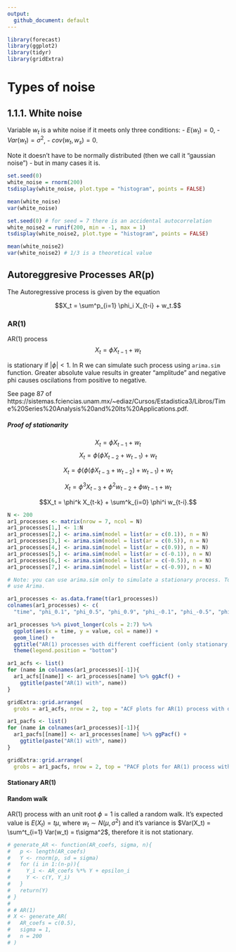 ```yaml
---
output:
  github_document: default
---
```


```r
library(forecast)
library(ggplot2)
library(tidyr)
library(gridExtra)
```

# Types of noise 
## 1.1.1. White noise
Variable $w_t$ is a white noise if it meets only three conditions: 
- $E(w_t) = 0$,
- $Var(w_t) = \sigma^2$,
- $cov(w_t, w_s) = 0$.

Note it doesn't have to be normally distributed (then we call it "gaussian noise") - but in many cases it is. 

```r
set.seed(0)
white_noise = rnorm(200)
tsdisplay(white_noise, plot.type = "histogram", points = FALSE)
```

```r
mean(white_noise)
var(white_noise)
```

```r
set.seed(0) # for seed = 7 there is an accidental autocorrelation
white_noise2 = runif(200, min = -1, max = 1)
tsdisplay(white_noise2, plot.type = "histogram", points = FALSE)
```

```r
mean(white_noise2)
var(white_noise2) # 1/3 is a theoretical value
```

## Autoreggresive Processes AR(p)
The Autoregressive process is given by the equation

$$X_t = \sum^p_{i=1} \phi_i X_{t-i} + w_t.$$

### AR(1)
AR(1) process
$$X_t = \phi X_{t-1} + w_t$$ 


is stationary if $|\phi| < 1$. In R we can simulate such process using `arima.sim` function. Greater absolute value results in greater "amplitude" and negative phi causes oscilations from positive to negative.

See page 87 of https://sistemas.fciencias.unam.mx/~ediaz/Cursos/Estadistica3/Libros/Time%20Series%20Analysis%20and%20Its%20Applications.pdf.

##### Proof of stationarity
$$X_t = \phi X_{t-1} + w_t$$
$$ X_t = \phi (\phi X_{t-2} + w_{t-1}) + w_t$$


$$ X_t = \phi (\phi (\phi X_{t-3} + w_{t-2}) + w_{t-1}) + w_t$$

$$X_t = \phi^3 X_{t-3} + \phi^2 w_{t-2} + \phi w_{t-1} + w_t$$

$$X_t = \phi^k X_{t-k} + \sum^k_{i=0} \phi^i w_{t-i}.$$

```r
N <- 200
ar1_processes <- matrix(nrow = 7, ncol = N)
ar1_processes[1,] <- 1:N
ar1_processes[2,] <- arima.sim(model = list(ar = c(0.1)), n = N)
ar1_processes[3,] <- arima.sim(model = list(ar = c(0.5)), n = N)
ar1_processes[4,] <- arima.sim(model = list(ar = c(0.9)), n = N)
ar1_processes[5,] <- arima.sim(model = list(ar = c(-0.1)), n = N)
ar1_processes[6,] <- arima.sim(model = list(ar = c(-0.5)), n = N)
ar1_processes[7,] <- arima.sim(model = list(ar = c(-0.9)), n = N)

# Note: you can use arima.sim only to simulate a stationary process. To simulate non-stationary one,
# use Arima.

ar1_processes <- as.data.frame(t(ar1_processes)) 
colnames(ar1_processes) <- c(
  "time", "phi_0.1", "phi_0.5", "phi_0.9", "phi_-0.1", "phi_-0.5", "phi_-0.9")

ar1_processes %>% pivot_longer(cols = 2:7) %>% 
  ggplot(aes(x = time, y = value, col = name)) +
  geom_line() + 
  ggtitle("AR(1) processes with different coefficient (only stationary, i.e. |phi| < 1 allowed by arima.sim)") +
  theme(legend.position = "bottom")
```


```r
ar1_acfs <- list()
for (name in colnames(ar1_processes)[-1]){
  ar1_acfs[[name]] <- ar1_processes[name] %>% ggAcf() +
    ggtitle(paste("AR(1) with", name))
}

gridExtra::grid.arrange(
  grobs = ar1_acfs, nrow = 2, top = "ACF plots for AR(1) process with different phi")
```


```r
ar1_pacfs <- list()
for (name in colnames(ar1_processes)[-1]){
  ar1_pacfs[[name]] <- ar1_processes[name] %>% ggPacf() +
    ggtitle(paste("AR(1) with", name))
}

gridExtra::grid.arrange(
  grobs = ar1_pacfs, nrow = 2, top = "PACF plots for AR(1) process with different phi")
```



#### Stationary AR(1)


#### Random walk
AR(1) process with an unit root $\phi = 1$ is called a random walk. It's expected value is $E(X_t) = t\mu$, where $w_t \sim N(\mu, \sigma^2)$ and it's variance is $Var(X_t) = \sum^t_{i=1} Var(w_t) = t\sigma^2$, therefore it is not stationary.

```r
# generate_AR <- function(AR_coefs, sigma, n){
#   p <- length(AR_coefs)
#   Y <- rnorm(p, sd = sigma)
#   for (i in 1:(n-p)){
#     Y_i <- AR_coefs %*% Y + epsilon_i
#     Y <- c(Y, Y_i)
#   }
#   return(Y)
# }
# 
# # AR(1)
# X <- generate_AR(
#   AR_coefs = c(0.5),
#   sigma = 1,
#   n = 200
# )
```


